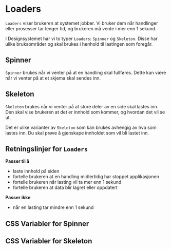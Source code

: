 
<Meta title="Komponenter/Loaders" />

# Loaders

`Loaders` viser brukeren at systemet jobber.
Vi bruker dem når handlinger eller prosesser tar lenger tid, og brukeren må vente i mer enn 1 sekund.

I Designsystemet har vi to typer `Loaders`: `Spinner` og `Skeleton`. Disse har ulike bruksområder og skal brukes i henhold til lastingen som foregår.



## Spinner

`Spinner` brukes når vi venter på at en handling skal fullføres. Dette kan være når vi venter på at et skjema skal sendes inn.

<Canvas of={SpinnerStories.Preview} />

## Skeleton

`Skeleton` brukes når vi venter på at store deler av en side skal lastes inn. Den skal vise brukeren at det er innhold som kommer, og hvordan det vil se ut.

Det er ulike varianter av `Skeleton` som kan brukes avhengig av hva som lastes inn.
Du skal prøve å gjenskape innholdet som vil bli lastet inn.

<Canvas of={SkeletonStories.UsageExample} />

## Retningslinjer for `Loaders`

**Passer til å**
- laste innhold på siden
- fortelle brukeren at en handling midlertidig har stoppet applikasjonen
- fortelle brukeren når lasting vil ta mer enn 1 sekund
- fortelle brukeren at data blir lagret eller oppdatert

**Passer ikke**
- når en lasting tar mindre enn 1 sekund

## CSS Variabler for Spinner

<CssVariables css={cssSpinner} />

## CSS Variabler for Skeleton

<CssVariables css={cssSkeleton} />
